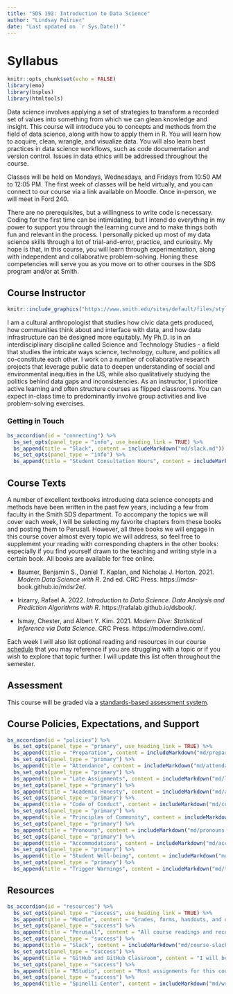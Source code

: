 ```yaml
---
title: "SDS 192: Introduction to Data Science"
author: "Lindsay Poirier"
date: "Last updated on `r Sys.Date()`"
---
```


# Syllabus 

```r
knitr::opts_chunk$set(echo = FALSE)
library(emo)
library(bsplus)
library(htmltools)
```

Data science involves applying a set of strategies to transform a recorded set of values into something from which we can glean knowledge and insight. This course will introduce you to concepts and methods from the field of data science, along with how to apply them in R. You will learn how to acquire, clean, wrangle, and visualize data. You will also learn best practices in data science workflows, such as code documentation and version control. Issues in data ethics will be addressed throughout the course. 

Classes will be held on Mondays, Wednesdays, and Fridays from 10:50 AM to 12:05 PM. The first week of classes will be held virtually, and you can connect to our course via a link available on Moodle. Once in-person, we will meet in Ford 240. 

There are no prerequisites, but a willingness to write code is necessary. Coding for the first time can be intimidating, but I intend do everything in my power to support you through the learning curve and to make things both fun and relevant in the process. I personally picked up most of my data science skills through a lot of trial-and-error, practice, and curiosity. My hope is that, in this course, you will learn through experimentation, along with independent and collaborative problem-solving. Honing these competencies will serve you as you move on to other courses in the SDS program and/or at Smith.

## Course Instructor

::: {.float_image_right}
```r
knitr::include_graphics("https://www.smith.edu/sites/default/files/styles/img-faculty-detail/public/media/Faculty/Lindsay-Poirier.jpg?itok=e_p62zj6")
```

:::

I am a cultural anthropologist that studies how civic data gets produced, how communities think about and interface with data, and how data infrastructure can be designed more equitably. My Ph.D. is in an interdisciplinary discipline called Science and Technology Studies - a field that studies the intricate ways science, technology, culture, and politics all co-constitute each other. I work on a number of collaborative research projects that leverage public data to deepen understanding of social and environmental inequities in the US, while also qualitatively studying the politics behind data gaps and inconsistencies. As an instructor, I prioritize active learning and often structure courses as flipped classrooms. You can expect in-class time to predominantly involve group activities and live problem-solving exercises.

### Getting in Touch

```r
bs_accordion(id = "connecting") %>%
  bs_set_opts(panel_type = "info", use_heading_link = TRUE) %>%
  bs_append(title = "Slack", content = includeMarkdown("md/slack.md")) %>%
  bs_set_opts(panel_type = "info") %>%
  bs_append(title = "Student Consultation Hours", content = includeMarkdown("md/office-hours.md")) 

```

## Course Texts

A number of excellent textbooks introducing data science concepts and methods have been written in the past few years, including a few from faculty in the Smith SDS department. To accompany the topics we will cover each week, I will be selecting my favorite chapters from these books and posting them to Perusall. However, all three books we will engage in this course cover almost every topic we will address, so feel free to supplement your reading with corresponding chapters in the other books: especially if you find yourself drawn to the teaching and writing style in a certain book. All books are available for free online. 

* Baumer, Benjamin S., Daniel T. Kaplan, and Nicholas J. Horton. 2021. *Modern Data Science with R*. 2nd ed. CRC Press. https://mdsr-book.github.io/mdsr2e/.

* Irizarry, Rafael A. 2022. *Introduction to Data Science. Data Analysis and Prediction Algorithms with R*. https://rafalab.github.io/dsbook/.

* Ismay, Chester, and Albert Y. Kim. 2021. *Modern Dive: Statistical Inference via Data Science*. CRC Press. https://moderndive.com/.

Each week I will also list optional reading and resources in our course [schedule](schedule.html) that you may reference if you are struggling with a topic or if you wish to explore that topic further. I will update this list often throughout the semester. 

## Assessment

This course will be graded via a [standards-based assessment system](grading_contract.html).

## Course Policies, Expectations, and Support

```r
bs_accordion(id = "policies") %>%
  bs_set_opts(panel_type = "primary", use_heading_link = TRUE) %>%
  bs_append(title = "Preparation", content = includeMarkdown("md/preparation.md")) %>%
  bs_set_opts(panel_type = "primary") %>%
  bs_append(title = "Attendance", content = includeMarkdown("md/attendance.md")) %>%
  bs_set_opts(panel_type = "primary") %>%
  bs_append(title = "Late Assignments", content = includeMarkdown("md/late-policy.md")) %>%
  bs_set_opts(panel_type = "primary") %>%
  bs_append(title = "Academic Honesty", content = includeMarkdown("md/academic-honesty.md")) %>%
  bs_set_opts(panel_type = "primary") %>%
  bs_append(title = "Code of Conduct", content = includeMarkdown("md/code-of-conduct.md")) %>%
  bs_set_opts(panel_type = "primary") %>%
  bs_append(title = "Principles of Community", content = includeMarkdown("md/principles-of-community.md")) %>%
  bs_set_opts(panel_type = "primary") %>%
  bs_append(title = "Pronouns", content = includeMarkdown("md/pronouns.md")) %>%
  bs_set_opts(panel_type = "primary") %>%
  bs_append(title = "Accommodations", content = includeMarkdown("md/accommodations.md")) %>%
  bs_set_opts(panel_type = "primary") %>%
  bs_append(title = "Student Well-being", content = includeMarkdown("md/wellbeing.md")) %>%
  bs_set_opts(panel_type = "primary") %>%
  bs_append(title = "Trigger Warnings", content = includeMarkdown("md/trigger-warning.md"))

```

## Resources

```r
bs_accordion(id = "resources") %>%
  bs_set_opts(panel_type = "success", use_heading_link = TRUE) %>%
  bs_append(title = "Moodle", content = "Grades, forms, handouts, and quizzes will be available on the course Moodle." ) %>%
  bs_set_opts(panel_type = "success") %>%
  bs_append(title = "Perusall", content = "All course readings and recorded lectures will be available on Perusall. You can access Perusall via our course Moodle page.") %>%
  bs_set_opts(panel_type = "success") %>%
  bs_append(title = "Slack", content = includeMarkdown("md/course-slack.md")) %>%
  bs_set_opts(panel_type = "success") %>%
  bs_append(title = "GitHub and GitHub Classroom", content = "I will be using GitHub Classroom to distribute several course assignments, and you will submit assignments by pushing changes to template documents to a private GitHub repository. I will provide guidance on how to do this early in the semester.") %>%
  bs_set_opts(panel_type = "success") %>%
  bs_append(title = "RStudio", content = "Most assignments for this course will be drafted in R Markdown. In the first week of the course, I will help you install RStudio, connect it to GitHub, and learn how to write in R Markdown.") %>%
  bs_set_opts(panel_type = "success") %>%
  bs_append(title = "Spinelli Center", content = includeMarkdown("md/writing-support.md"))
```

